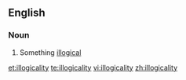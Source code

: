 ==English==
===Noun===
{{en-noun|illogocalities}}
# Something [[illogical]]

[[et:illogicality]]
[[te:illogicality]]
[[vi:illogicality]]
[[zh:illogicality]]
